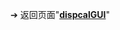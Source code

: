 {{LSR
|article = dispcalGUI
|latest_release_version = 0.7.0.7
|latest_release_date = {{release date and age|2011|06|02}}
}}<noinclude>

➔ 返回页面"'''[[dispcalGUI]]'''"
[[Category:最新稳定版模板|{{SUBPAGENAME}}]]
</noinclude>